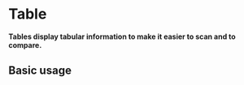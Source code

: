 # Table

**Tables display tabular information to make it easier to scan and to compare.**

## Basic usage

<DemoBlock demo="default" withThemeSwitcher />
